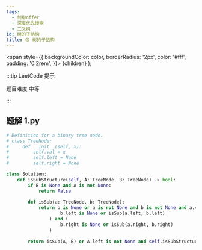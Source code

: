 ```yaml
---
tags:
  - 剑指offer
  - 深度优先搜索
  - 二叉树
id: 树的子结构
title: 🟡 树的子结构
---
```


  <span
    style={{
      backgroundColor: color,
      borderRadius: '2px',
      color: '#fff',
      padding: '0.2rem',
    }}>
    {children}
  </span>
);

:::tip LeetCode 提示

题目难度 <Highlight color="#ffc01e">中等</Highlight>

:::

## 题解 1.py

```py
# Definition for a binary tree node.
# class TreeNode:
#     def __init__(self, x):
#         self.val = x
#         self.left = None
#         self.right = None

class Solution:
    def isSubStructure(self, A: TreeNode, B: TreeNode) -> bool:
        if B is None and A is not None:
            return False
        
        def isSub(a: TreeNode, b: TreeNode):
            return b is None or a is not None and b is not None and a.val == b.val and (
                    b.left is None or isSub(a.left, b.left)
                ) and (
                    b.right is None or isSub(a.right, b.right)
                )
            
        return isSub(A, B) or A.left is not None and self.isSubStructure(A.left, B) or A.right is not None and self.isSubStructure(A.right, B)
```


